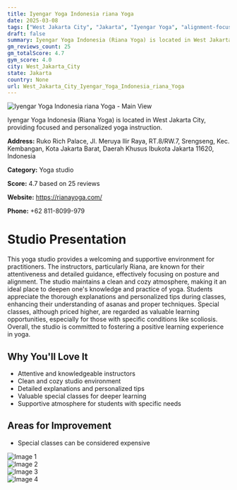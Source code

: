 ```yaml
---
title: Iyengar Yoga Indonesia riana Yoga
date: 2025-03-08
tags: ["West Jakarta City", "Jakarta", "Iyengar Yoga", "alignment-focused", "scoliosis-sensitive", "welcoming atmosphere", "clean space", "West Jakarta City"]  
draft: false
summary: Iyengar Yoga Indonesia (Riana Yoga) is located in West Jakarta City, providing focused and personalized yoga instruction.
gm_reviews_count: 25
gm_totalScore: 4.7
gym_score: 4.0
city: West_Jakarta_City
state: Jakarta
country: None
url: West_Jakarta_City_Iyengar_Yoga_Indonesia_riana_Yoga
---
```


<div className="aspect-[16/9] relative my-8">
  <img 
    src="https://lh5.googleusercontent.com/p/AF1QipP-LuGCbA9a6XfNQAMuG6cN2xS_w7mQDIAkw7Qx=w1920-h1080-k-no"
    alt="Iyengar Yoga Indonesia riana Yoga - Main View"
    className="object-cover absolute inset-0 w-full h-full rounded-lg"
  />
</div>

Iyengar Yoga Indonesia (Riana Yoga) is located in West Jakarta City, providing focused and personalized yoga instruction.

**Address:** Ruko Rich Palace, Jl. Meruya Ilir Raya, RT.8/RW.7, Srengseng, Kec. Kembangan, Kota Jakarta Barat, Daerah Khusus Ibukota Jakarta 11620, Indonesia

**Category:** Yoga studio

**Score:** 4.7 based on 25 reviews

**Website:** https://rianayoga.com/

**Phone:** +62 811-8099-979

# Studio Presentation

This yoga studio provides a welcoming and supportive environment for practitioners. The instructors, particularly Riana, are known for their attentiveness and detailed guidance, effectively focusing on posture and alignment. The studio maintains a clean and cozy atmosphere, making it an ideal place to deepen one's knowledge and practice of yoga. Students appreciate the thorough explanations and personalized tips during classes, enhancing their understanding of asanas and proper techniques. Special classes, although priced higher, are regarded as valuable learning opportunities, especially for those with specific conditions like scoliosis. Overall, the studio is committed to fostering a positive learning experience in yoga.



## Why You'll Love It

- Attentive and knowledgeable instructors
- Clean and cozy studio environment
- Detailed explanations and personalized tips
- Valuable special classes for deeper learning
- Supportive atmosphere for students with specific needs

## Areas for Improvement

- Special classes can be considered expensive

<div className="grid grid-cols-1 xl:grid-cols-2 gap-4 my-8">
<div className="aspect-[4/3] relative"><img src="https://lh5.googleusercontent.com/p/AF1QipNHD-usVrdRNr8xQGPydkVeGxqFa_uHkal-dXIG=w1920-h1080-k-no" alt="Image 1" className="object-cover absolute inset-0 w-full h-full rounded-lg" /></div>
<div className="aspect-[4/3] relative"><img src="https://lh5.googleusercontent.com/p/AF1QipPK2wnIL7WGdQ0TR_-GBKLgG0sByuu2kTF2FII8=w1920-h1080-k-no" alt="Image 2" className="object-cover absolute inset-0 w-full h-full rounded-lg" /></div>
<div className="aspect-[4/3] relative"><img src="https://lh5.googleusercontent.com/p/AF1QipMPnXP-0ISp7dvI3q_hteglHUfS6p4Ql6bjgi0=w1920-h1080-k-no" alt="Image 3" className="object-cover absolute inset-0 w-full h-full rounded-lg" /></div>
<div className="aspect-[4/3] relative"><img src="https://lh5.googleusercontent.com/p/AF1QipOqJGwDY-uZ0Rq4B3ceY_6KTrVb2-WwFaOsqvPW=w1920-h1080-k-no" alt="Image 4" className="object-cover absolute inset-0 w-full h-full rounded-lg" /></div>
</div>